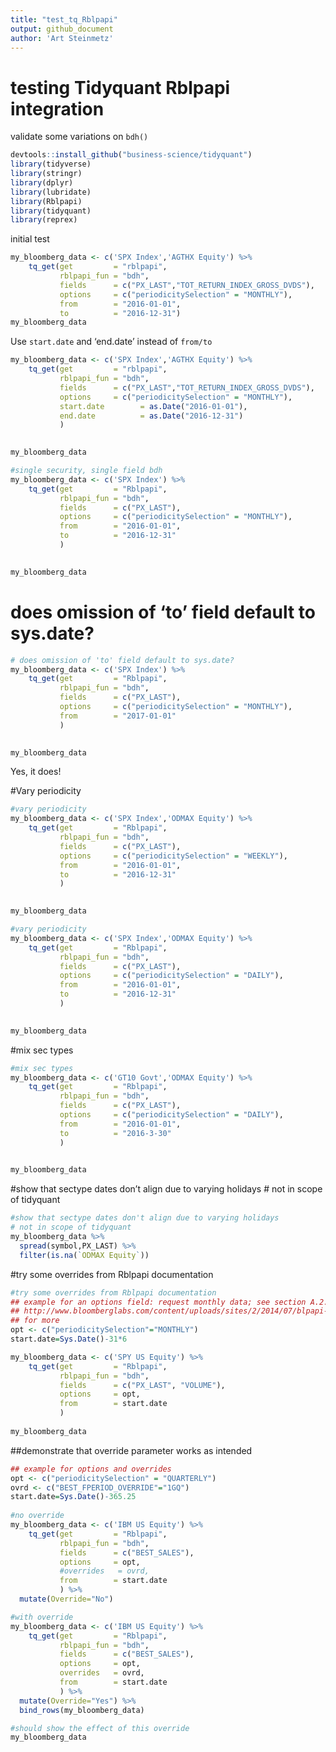 ```yaml
---
title: "test_tq_Rblpapi"
output: github_document
author: 'Art Steinmetz'
---
```

# testing Tidyquant Rblpapi integration

validate some variations on <code>bdh()</code>

```r
devtools::install_github("business-science/tidyquant")
library(tidyverse)
library(stringr)
library(dplyr)
library(lubridate)
library(Rblpapi)
library(tidyquant)
library(reprex)

```

initial test
```r
my_bloomberg_data <- c('SPX Index','AGTHX Equity') %>%
    tq_get(get         = "rblpapi",
           rblpapi_fun = "bdh",
           fields      = c("PX_LAST","TOT_RETURN_INDEX_GROSS_DVDS"),
           options     = c("periodicitySelection" = "MONTHLY"),
           from        = "2016-01-01",
           to          = "2016-12-31")
my_bloomberg_data
```

Use `start.date` and 'end.date' instead of `from/to`
```r
my_bloomberg_data <- c('SPX Index','AGTHX Equity') %>%
    tq_get(get         = "rblpapi",
           rblpapi_fun = "bdh",
           fields      = c("PX_LAST","TOT_RETURN_INDEX_GROSS_DVDS"),
           options     = c("periodicitySelection" = "MONTHLY"),
           start.date        = as.Date("2016-01-01"),
           end.date          = as.Date("2016-12-31")
           )
           

my_bloomberg_data
```


```r
#single security, single field bdh
my_bloomberg_data <- c('SPX Index') %>%
    tq_get(get         = "Rblpapi",
           rblpapi_fun = "bdh",
           fields      = c("PX_LAST"),
           options     = c("periodicitySelection" = "MONTHLY"),
           from        = "2016-01-01",
           to          = "2016-12-31"
           )
           

my_bloomberg_data
```
# does omission of 'to' field default to sys.date?
```r
# does omission of 'to' field default to sys.date?
my_bloomberg_data <- c('SPX Index') %>%
    tq_get(get         = "Rblpapi",
           rblpapi_fun = "bdh",
           fields      = c("PX_LAST"),
           options     = c("periodicitySelection" = "MONTHLY"),
           from        = "2017-01-01"
           )
           

my_bloomberg_data
```
Yes, it does!


#Vary periodicity
```r
#vary periodicity
my_bloomberg_data <- c('SPX Index','ODMAX Equity') %>%
    tq_get(get         = "Rblpapi",
           rblpapi_fun = "bdh",
           fields      = c("PX_LAST"),
           options     = c("periodicitySelection" = "WEEKLY"),
           from        = "2016-01-01",
           to          = "2016-12-31"
           )
           

my_bloomberg_data
```
```r
#vary periodicity
my_bloomberg_data <- c('SPX Index','ODMAX Equity') %>%
    tq_get(get         = "Rblpapi",
           rblpapi_fun = "bdh",
           fields      = c("PX_LAST"),
           options     = c("periodicitySelection" = "DAILY"),
           from        = "2016-01-01",
           to          = "2016-12-31"
           )
           

my_bloomberg_data
```
#mix sec types
```r
#mix sec types
my_bloomberg_data <- c('GT10 Govt','ODMAX Equity') %>%
    tq_get(get         = "Rblpapi",
           rblpapi_fun = "bdh",
           fields      = c("PX_LAST"),
           options     = c("periodicitySelection" = "DAILY"),
           from        = "2016-01-01",
           to          = "2016-3-30"
           )
           

my_bloomberg_data
```
#show that sectype dates don't align due to varying holidays
# not in scope of tidyquant

```r
#show that sectype dates don't align due to varying holidays
# not in scope of tidyquant
my_bloomberg_data %>% 
  spread(symbol,PX_LAST) %>% 
  filter(is.na(`ODMAX Equity`))

```

#try some overrides from Rblpapi documentation
```r
#try some overrides from Rblpapi documentation
## example for an options field: request monthly data; see section A.2.4 of
## http://www.bloomberglabs.com/content/uploads/sites/2/2014/07/blpapi-developers-guide-2.54.pdf
## for more
opt <- c("periodicitySelection"="MONTHLY")
start.date=Sys.Date()-31*6

my_bloomberg_data <- c('SPY US Equity') %>%
    tq_get(get         = "Rblpapi",
           rblpapi_fun = "bdh",
           fields      = c("PX_LAST", "VOLUME"),
           options     = opt,
           from        = start.date
           )
           
my_bloomberg_data
```
##demonstrate that override parameter works as intended
```r

## example for options and overrides
opt <- c("periodicitySelection" = "QUARTERLY")
ovrd <- c("BEST_FPERIOD_OVERRIDE"="1GQ")
start.date=Sys.Date()-365.25
         
#no override
my_bloomberg_data <- c('IBM US Equity') %>%
    tq_get(get         = "Rblpapi",
           rblpapi_fun = "bdh",
           fields      = c("BEST_SALES"),
           options     = opt,
           #overrides   = ovrd,
           from        = start.date
           ) %>% 
  mutate(Override="No")

#with override
my_bloomberg_data <- c('IBM US Equity') %>%
    tq_get(get         = "Rblpapi",
           rblpapi_fun = "bdh",
           fields      = c("BEST_SALES"),
           options     = opt,
           overrides   = ovrd,
           from        = start.date
           ) %>% 
  mutate(Override="Yes") %>% 
  bind_rows(my_bloomberg_data)

#should show the effect of this override
my_bloomberg_data
```
